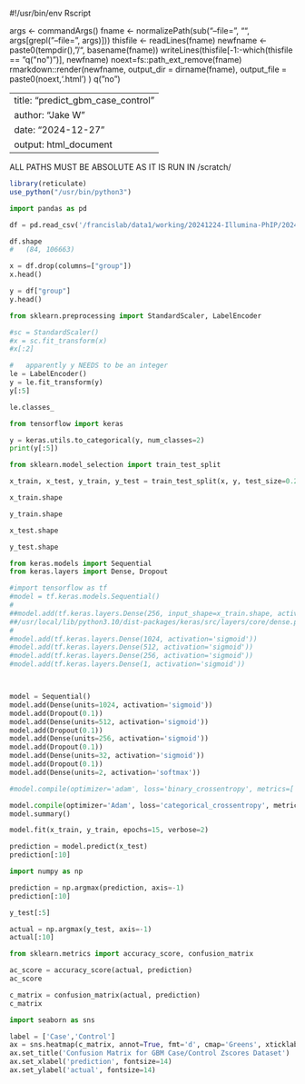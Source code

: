#!/usr/bin/env Rscript

args <- commandArgs()
fname <- normalizePath(sub("--file=", "", args[grepl("--file=", args)]))
thisfile <- readLines(fname)
newfname <- paste0(tempdir(), "/", basename(fname))
writeLines(thisfile[-1:-which(thisfile == "q(\"no\")")], newfname)
noext=fs::path_ext_remove(fname)
rmarkdown::render(newfname, output_dir = dirname(fname), output_file = paste0(noext,'.html') )
q("no")




---
title: "predict_gbm_case_control"
author: "Jake W"
date: "2024-12-27"
output: html_document
---


ALL PATHS MUST BE ABSOLUTE AS IT IS RUN IN /scratch/




```r

library(reticulate)
use_python("/usr/bin/python3")
```

```python
import pandas as pd
```


```python
df = pd.read_csv('/francislab/data1/working/20241224-Illumina-PhIP/20241224c-PhIP/gbm.csv',index_col=0)

df.shape
#	(84, 106663)
```

```python
x = df.drop(columns=["group"])
x.head()
```

```python
y = df["group"]
y.head()
```

```python
from sklearn.preprocessing import StandardScaler, LabelEncoder
```


```python
#sc = StandardScaler()
#x = sc.fit_transform(x)
#x[:2]
```



```python
#	apparently y NEEDS to be an integer
le = LabelEncoder()
y = le.fit_transform(y)
y[:5]
```


```python
le.classes_
```


```python
from tensorflow import keras
```


```python
y = keras.utils.to_categorical(y, num_classes=2)
print(y[:5])
```

```python
from sklearn.model_selection import train_test_split

x_train, x_test, y_train, y_test = train_test_split(x, y, test_size=0.25)
```

```python
x_train.shape
```

```python
y_train.shape
```

```python
x_test.shape
```

```python
y_test.shape
```


```python
from keras.models import Sequential
from keras.layers import Dense, Dropout
```



```python
#import tensorflow as tf
#model = tf.keras.models.Sequential()
#
##model.add(tf.keras.layers.Dense(256, input_shape=x_train.shape, activation='sigmoid'))
##/usr/local/lib/python3.10/dist-packages/keras/src/layers/core/dense.py:87: UserWarning: Do not pass an `input_shape`/`input_dim` argument to a layer. When using Sequential models, prefer using an `Input(shape)` object as the first layer in the model instead.
#
#model.add(tf.keras.layers.Dense(1024, activation='sigmoid'))
#model.add(tf.keras.layers.Dense(512, activation='sigmoid'))
#model.add(tf.keras.layers.Dense(256, activation='sigmoid'))
#model.add(tf.keras.layers.Dense(1, activation='sigmoid'))



model = Sequential()
model.add(Dense(units=1024, activation='sigmoid'))
model.add(Dropout(0.1))
model.add(Dense(units=512, activation='sigmoid'))
model.add(Dropout(0.1))
model.add(Dense(units=256, activation='sigmoid'))
model.add(Dropout(0.1))
model.add(Dense(units=32, activation='sigmoid'))
model.add(Dropout(0.1))
model.add(Dense(units=2, activation='softmax'))

```



```python
#model.compile(optimizer='adam', loss='binary_crossentropy', metrics=['accuracy'])

model.compile(optimizer='Adam', loss='categorical_crossentropy', metrics=['accuracy'])
model.summary()
```

```python
model.fit(x_train, y_train, epochs=15, verbose=2)
```


```python
prediction = model.predict(x_test)
prediction[:10]
```


```python
import numpy as np
```


```python
prediction = np.argmax(prediction, axis=-1)
prediction[:10]
```



```python
y_test[:5]
```

```python
actual = np.argmax(y_test, axis=-1)
actual[:10]
```


```python
from sklearn.metrics import accuracy_score, confusion_matrix

```


```python
ac_score = accuracy_score(actual, prediction)
ac_score
```



```python
c_matrix = confusion_matrix(actual, prediction)
c_matrix
```



```python
import seaborn as sns
```


```python
label = ['Case','Control']
ax = sns.heatmap(c_matrix, annot=True, fmt='d', cmap='Greens', xticklabels=label, yticklabels=label)
ax.set_title('Confusion Matrix for GBM Case/Control Zscores Dataset')
ax.set_xlabel('prediction', fontsize=14)
ax.set_ylabel('actual', fontsize=14)
```



